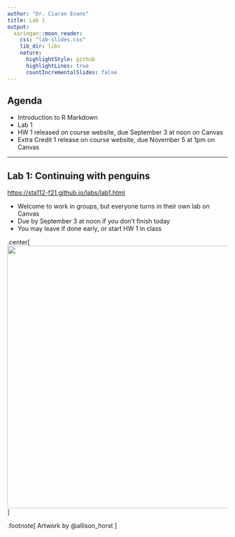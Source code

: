 ```yaml
---
author: "Dr. Ciaran Evans"
title: Lab 1 
output:
  xaringan::moon_reader:
    css: "lab-slides.css"
    lib_dir: libs
    nature:
      highlightStyle: github
      highlightLines: true
      countIncrementalSlides: false
---
```


## Agenda

* Introduction to R Markdown
* Lab 1
* HW 1 released on course website, due September 3 at noon on Canvas
* Extra Credit 1 release on course website, due November 5 at 1pm on Canvas

---

## Lab 1: Continuing with penguins

[https://sta112-f21.github.io/labs/lab1.html](https://sta112-f21.github.io/labs/lab1.html)

* Welcome to work in groups, but everyone turns in their own lab on Canvas
* Due by September 3 at noon if you don't finish today
* You may leave if done early, or start HW 1 in class

.center[
<img src="penguin_art.png" width="600">
]

.footnote[
Artwork by @allison_horst
]